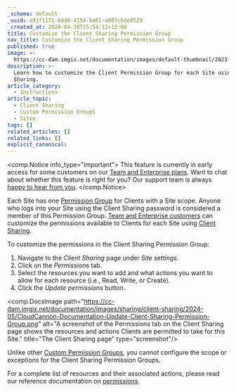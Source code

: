 ```yaml
---
_schema: default
_uuid: a91f1171-b9d0-4154-ba61-a907cbde8529
_created_at: 2024-04-30T15:54:12+12:00
title: Customize the Client Sharing Permission Group
nav_title: Customize the Client Sharing Permission Group
published: true
image: >-
  https://cc-dam.imgix.net/documentation/images/default-thumbnail/2023-Q4/CloudCannon-Documentation-Thumbnail.png
description: >-
  Learn how to customize the Client Permission Group for each Site using Client
  Sharing.
article_category:
  - Instructions
article_topic:
  - Client Sharing
  - Custom Permission Groups
  - Sites
tags: []
related_articles: []
related_links: []
explicit_canonical:
---
```

<comp.Notice info_type="important">
  This feature is currently in early access for some customers on our [Team and Enterprise plans](/pricing/). Want to chat about whether this feature is right for you? Our support team is always <a href="mailto:success@cloudcannon.com?subject=A%20question%20about%20custom%20Permission%20Groups" rel="noreferrer">happy to hear from you</a>.
</comp.Notice>

Each Site has one [Permission Group](/documentation/articles/what-are-permission-groups/) for Clients with a Site scope. Anyone who logs into your Site using the Client Sharing password is considered a member of this Permission Group. [Team and Enterprise customers](/pricing/) can customize the permissions available to Clients for each Site using [Client Sharing](/documentation/articles/share-a-site-with-client-sharing/).

To customize the permissions in the Client Sharing Permission Group:

1. Navigate to the *Client Sharing* page under *Site settings*.
2. Click on the *Permissions* tab.
3. Select the resources you want to add and what actions you want to allow for each resource (i.e., Read, Write, or Create).
4. Click the *Update permissions* button.

<comp.DocsImage path="https://cc-dam.imgix.net/documentation/images/sharing/client-sharing/2024-05/CloudCannon-Documentation-Update-Client-Sharing-Permission-Group.png" alt="A screenshot of the Permissions tab on the Client Sharing page shows the resources and actions Clients are permitted to take for this Site." title="The Client Sharing page" type="screenshot"/>

Unlike other [Custom Permission Groups](/documentation/articles/what-are-custom-permission-groups/), you cannot configure the scope or exceptions for the Client Sharing Permission Groups.

For a complete list of resources and their associated actions, please read our reference documentation on [permissions](/documentation/articles/permissions-reference/).